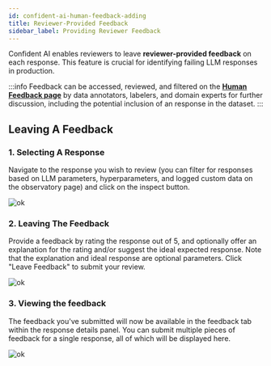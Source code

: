 ```yaml
---
id: confident-ai-human-feedback-adding
title: Reviewer-Provided Feedback
sidebar_label: Providing Reviewer Feedback
---
```


Confident AI enables reviewers to leave **reviewer-provided feedback** on each response. This feature is crucial for identifying failing LLM responses in production.

:::info
Feedback can be accessed, reviewed, and filtered on the **[Human Feedback page](confident-ai-human-feedback-platform)** by data annotators, labelers, and domain experts for further discussion, including the potential inclusion of an response in the dataset.
:::

## Leaving A Feedback

### 1. Selecting A Response

Navigate to the response you wish to review (you can filter for responses based on LLM parameters, hyperparameters, and logged custom data on the observatory page) and click on the inspect button.

![ok](https://confident-bucket.s3.amazonaws.com/inspect_event.svg)

### 2. Leaving The Feedback

Provide a feedback by rating the response out of 5, and optionally offer an explanation for the rating and/or suggest the ideal expected response. Note that the explanation and ideal response are optional parameters. Click "Leave Feedback" to submit your review.

![ok](https://confident-bucket.s3.amazonaws.com/leave_feedback.svg)

### 3. Viewing the feedback

The feedback you've submitted will now be available in the feedback tab within the response details panel. You can submit multiple pieces of feedback for a single response, all of which will be displayed here.

![ok](https://confident-bucket.s3.amazonaws.com/feedback_left.svg)

